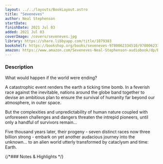 ```yaml
---
layout: ../../layouts/BookLayout.astro
title: "Seveneves"
author: Neal Stephenson
startDate:
finishDate: 2021 Jul 03
added: 2021 Jul 03
coverImage: /covers/seveneves.jpg
library: https://share.libbyapp.com/title/1879383
bookshelf: https://bookshop.org/books/seveneves-9780062334510/9780062334510
amazon: https://www.amazon.com/Seveneves-Neal-Stephenson-audiobook/dp/B00WNBHNWW/
---
```


<ReadingTime
  startDate  = {frontmatter.startDate}
  finishDate = {frontmatter.finishDate}
/>

### Description
What would happen if the world were ending?

A catastrophic event renders the earth a ticking time bomb. In a feverish race against the inevitable, nations around the globe band together to devise an ambitious plan to ensure the survival of humanity far beyond our atmosphere, in outer space.

But the complexities and unpredictability of human nature coupled with unforeseen challenges and dangers threaten the intrepid pioneers, until only a handful of survivors remain…

Five thousand years later, their progeny - seven distinct races now three billion strong - embark on yet another audacious journey into the unknown… to an alien world utterly transformed by cataclysm and time: Earth.

{/*### Notes & Highlights */}

<BuyBook
  library   = {frontmatter.library}
  bookshelf = {frontmatter.bookshelf}
  amazon    = {frontmatter.amazon}
/>
